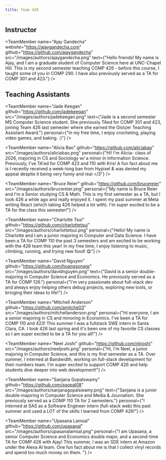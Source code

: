 ```yaml
---
title: Team 426
---
```


## Instructor

<TeamMember
    name="Ajay Gandecha"
    website="https://ajaygandecha.com"
    github="https://github.com/ajaygandecha"
    src="/images/authors/ajaygandecha.png"
    text={"Hello friends! My name is Ajay, and I am a graduate student of Computer Science here at UNC-Chapel Hill. This is my second semester teaching COMP 426 - before this course, I taught some of you in COMP 290. I have also previously served as a TA for COMP 301 and 423."}
/>

## Teaching Assistants

<TeamMember
    name="Jade Keegan"
    github="https://github.com/jadekeegan"
    src="/images/authors/jadekeegan.png"
    text={"Jade is a second semester MS Computer Science student. She previously TAed for COMP 301 and 423, joining Team 426 last semester where she earned the Glotzer Teaching Assistant Award."}
    personal={"In my free time, I enjoy crocheting, playing video games, and baking. :)"}
/>

<TeamMember
    name="Alicia Bao"
    github="https://github.com/aliciabao"
    src="/images/authors/aliciabao.png"
    personal={"Hi! I'm Alicia- class of 2026, majoring in CS and Sociology w/ a minor in Information Science. Previously, I've TA'ed for COMP 423 and 110 with Kris! A fun fact about me is I recently received a week-long ban from Hypixel & was denied my appeal despite it being very funny and real </3"}
/>

<TeamMember
    name="Bruce Reier"
    github="https://github.com/brucereier"
    src="/images/authors/brucereier.png"
    personal={"My name is Bruce Reier and I'm a Senior studying CS & Math. This is my first semester as a TA, but I took 426 a while ago and really enjoyed it. I spent my past summer at Meta writing React (which taking 426 helped a lot with). I'm super excited to be a TA for the class this semester!"}
/>

<TeamMember
    name="Charlotte Tsui"
    github="https://github.com/charlottetsui"
    src="/images/authors/charlottetsui.png"
    personal={"Hello! My name is Charlotte and I am a junior majoring in Computer and Data Science. I have been a TA for COMP 110 the past 3 semesters and am excited to be working with the 426 team this year! In my free time, I enjoy listening to music, climbing, running, and trying new food! 😋"}
/>


<TeamMember
    name="David Nguyen"
    github="https://github.com/hoangsonww"
    src="/images/authors/davidnguyen.png"
    text={"David is a senior double-majoring in Computer Science and Economics. He previously served as a TA for COMP 126."}
    personal={"I'm very passionate about full-stack dev and always enjoy helping others debug projects, exploring new tools, or bringing their ideas to life!"}
/>

<TeamMember
    name="Mitchell Anderson"
    github="https://github.com/amitche03"
    src="/images/authors/mitchellanderson.png"
    personal={"Hi everyone, I am a senior majoring in CS and minoring in Economics. I've been a TA for COMP 110 and 423! This summer I was a fullstack SWE intern in Santa Clara, CA. I took 426 last spring and it's been one of my favorite CS classes so I am super excited to be a TA for you all!"}
/>

<TeamMember
    name="Neel Joshi"
    github="https://github.com/nbjoshi"
    src="/images/authors/neeljoshi.png"
    personal={"Hi, I'm Neel, a junior majoring in Computer Science, and this is my first semester as a TA. Over summer, I interned at Bandwidth, working on full-stack development for their numbers team. I'm super excited to support COMP 426 and help students dive deeper into web development!"}
/>

<TeamMember
    name="Sanjana Gopalswamy"
    github="https://github.com/sgopal08"
    src="/images/authors/sanjanagopalswamy.png"
    text={"Sanjana is a junior double-majoring in Computer Science and Media & Journalism. She previously served as a COMP 110 TA for 2 semesters."}
    personal={"I interned at SAS as a Software Engineer intern (full-stack web) this past summer and used a LOT of the skills I learned from COMP 426!"}
/>

<TeamMember
    name="Upasana Lamsal"
    github="https://github.com/upasanal"
    src="/images/authors/upasanalamsal.png"
    personal={"I am Upasana, a senior Computer Science and Economics double major, and a second-time TA for COMP 426 with Ajay! This summer, I was an SDE intern at Amazon under the Alexa AI team. One fun fact about me is that I collect vinyl records and spend too much money on them. "}
/>


